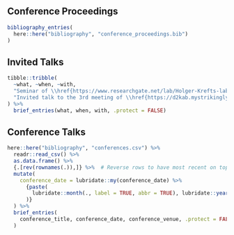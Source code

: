 ## Conference Proceedings

```r
bibliography_entries(
  here::here("bibliography", "conference_proceedings.bib")
)
```


## Invited Talks

```r
tibble::tribble(
  ~what, ~when, ~with,
  "Seminar of \\href{https://www.researchgate.net/lab/Holger-Krefts-lab-Holger-Kreft}{Holger Kreft}'s lab on 'Navigating the landscape of taxonomic harmonization'", "Dec. 2021", "University of Göttingen, Germany",
  "Invited talk to the 3rd meeting of \\href{https://d2kab.mystrikingly.com/}{Data to Knowledge in Agronomy and Biodiversity (D2KAB)} on 'Taxonomic Databases of Plants and Animals'", "May 2022", "Paris/remotely"
) %>%
  brief_entries(what, when, with, .protect = FALSE)
```


## Conference Talks

```r
here::here("bibliography", "conferences.csv") %>% 
  readr::read_csv() %>%
  as.data.frame() %>% 
  {.[rev(rownames(.)),]} %>%  # Reverse rows to have most recent on top
  mutate(
    conference_date = lubridate::my(conference_date) %>%
      {paste(
        lubridate::month(., label = TRUE, abbr = TRUE), lubridate::year(.)
      )}
  ) %>%
  brief_entries(
    conference_title, conference_date, conference_venue, .protect = FALSE
  )
```
